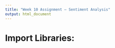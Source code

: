```yaml
---
title: "Week 10 Assignment – Sentiment Analysis"
output: html_document
---
```



# Import Libraries:

```r

```

